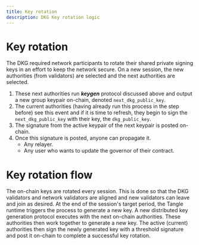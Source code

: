 ```yaml
---
title: Key rotation
description: DKG Key rotation logic
---
```



# Key rotation

The DKG required network participants to rotate their shared private signing keys in an effort to keep the
network secure. On a new session, the new authorities (from validators) are selected and the
next authorities are selected.

1. These next authorities run **_keygen_** protocol discussed above and output a new group keypair on-chain,
   denoted `next_dkg_public_key`.
2. The current authorities (having already run this process in the step before) see this event and if it is time
   to refresh, they begin to sign the `next_dkg_public_key` with their key, the `dkg_public_key`.
3. The signature from the active keypair of the next keypair is posted on-chain.
4. Once this signature is posted, anyone can propagate it.
   - Any relayer.
   - Any user who wants to update the governor of their contract.

# Key rotation flow

The on-chain keys are rotated every session. This is done so that the DKG validators and network validators are
aligned and new validators can leave and join as desired. At the end of the session's target period, the Tangle
runtime triggers the process to generate a new key. A new distributed key generation protocol executes with the
next on-chain authorities. These authorities then work together to generate a new key. The active (current) authorities
then sign the newly generated key with a threshold signature and post it on-chain to complete a successful key rotation.

<DKGRotationImages />
